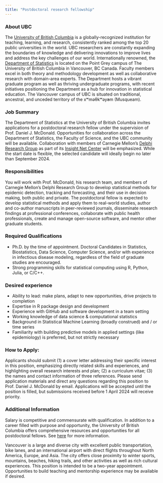 ```yaml
---
title: "Postdoctoral research fellowship"
---
```


### About UBC

The [University of British Columbia](https://www.ubc.ca) is a 
globally-recognized institution for teaching, learning, and research, 
consistently ranked among the top 20 public universities in the world. UBC 
researchers are constantly expanding the boundaries of knowledge and delivering 
innovations to improve lives and address the key challenges of our world. 
Internationally renowned, the [Department of Statistics](https://www.stat.ubc.ca)
is located on the Point Grey campus of The University of British Columbia in 
Vancouver, BC Canada. Faculty members excel in both theory and methodology 
development as well as collaborative research with domain-area experts. The 
Department hosts a vibrant graduate program as well as thriving undergraduate 
programs, with recent initiatives positioning the Department as a hub for 
innovation in statistical education. The Vancouver campus of UBC is situated on
traditional, ancestral, and unceded territory of the xʷməθkʷəy̓əm (Musqueam).

### Job Summary

The Department of Statistics at the University of British Columbia invites
applications for a postdoctoral research fellow under the supervision of 
Prof. Daniel J. McDonald. Opportunities for collaboration across the Department 
of Statistics, the Faculty of Science, and the UBC community will be available.
Collaboration with members of Carnegie Mellon's 
[Delphi Research Group](https://delphi.cmu.edu) as part of its 
[Insight Net Center](https://www.cdc.gov/forecast-outbreak-analytics/partners/insightnet/index.html) will be emphasized. 
While the start date is flexible, the selected candidate will ideally begin no
later than September 2024. 

### Responsibilities
You will work with Prof. McDonald, his research team, and members of Carnegie
Mellon’s Delphi Research Group to develop statistical methods for epidemic 
detection, tracking and forecasting, and their use in decision making, both 
public and private. The postdoctoral fellow is expected to develop statistical
methods and apply them to real-world studies, author and co-author manuscripts 
in peer-reviewed journals, disseminate research findings at professional 
conferences, collaborate with public health professionals, create and manage 
open-source software, and mentor other graduate students. 

### Required Qualifications

* Ph.D. by the time of appointment. Doctoral Candidates in Statistics, Biostatistics, Data 
Science, Computer Science, and/or with experience in infectious disease modeling, 
regardless of the field of graduate studies are encouraged.
* Strong programming skills for statistical computing using R, Python, Julia, or C/C++.


### Desired experience

* Ability to lead: make plans, adapt to new opportunities, drive projects to completion
* Expertise in R package design and development 
* Experience with GitHub and software development in a team setting
* Working knowledge of data science & computational statistics
* Background in Statistical Machine Learning (broadly construed) and / or time series 
* Familiarity with building predictive models in applied settings (like epidemiology) is preferred, but not strictly necessary


### How to Apply:

Applicants should submit (1) a cover letter addressing their specific interest 
in this position, emphasizing directly related skills and experiences, and 
highlighting overall research interests and plan; (2) a curriculum vitae; (3) 
the names and contact information of three references. Please send application 
materials and direct any questions regarding this position to Prof. Daniel J. 
McDonald by email. Applications will be accepted until the position
is filled, but submissions received before 1 April 2024 will receive priority.

### Additional Information

Salary is competitive and commensurate with qualification. In addition to a 
career filled with purpose and opportunity, the University of British Columbia 
offers comprehensive resources and opportunities for all postdoctoral fellows. 
See [here](https://www.postdocs.ubc.ca/resources) for more information.

Vancouver is a large and diverse city with excellent public transportation, 
bike lanes, and an international airport with direct flights throughout North 
America, Europe, and Asia. The city offers close proximity to winter sports, 
mountains, beaches, hiking trails, and other activities as well as rich cultural
experiences. This position is intended to be a two-year appointment. 
Opportunities to build teaching and mentorship experience may be available if 
desired. 

